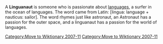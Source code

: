
[[Category:Move to Wiktionary 2007-11]]
A '''Linguanaut''' is someone who is passionate about [[language]]s, a surfer in the ocean of languages. The word came from Latin: [lingua: language + nauticus: sailor].
The word rhymes just like astronaut, an Astronaut has a passion for the outer space, and a linguanaut has a passion for the world of languages.

{{ling-stub}}

[[Category:Move to Wiktionary 2007-11]]